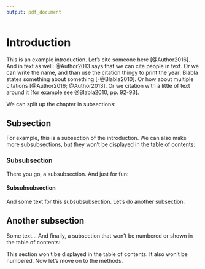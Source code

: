 ```yaml
---
output: pdf_document
---
```


# Introduction\label{label1}

This is an example introduction. Let's cite someone here [@Author2016]. And in text as well: @Author2013 says that we can cite people in text. Or we can write the name, and than use the citation thingy to print the year: Blabla states something about something [-@Blabla2010]. Or how about multiple citations [@Author2016; @Author2013]. Or we citation with a little of text around it [for example see @Blabla2010, pp. 92-93].

We can split up the chapter in subsections:

## Subsection

For example, this is a subsection of the introduction. We can also make more subsubsections, but they won't be displayed in the table of contents:

### Subsubsection

There you go, a subsubsection. And just for fun:

#### Subsubsubsection

And some text for this subsubsubsection. Let's do another subsection:

## Another subsection

Some text... And finally, a subsection that won't be numbered or shown in the table of contents:

\subsection*{Kind of invisible subsection}

This section  won't be displayed in the table of contents. It also won't be numbered. Now let's move on to the methods.